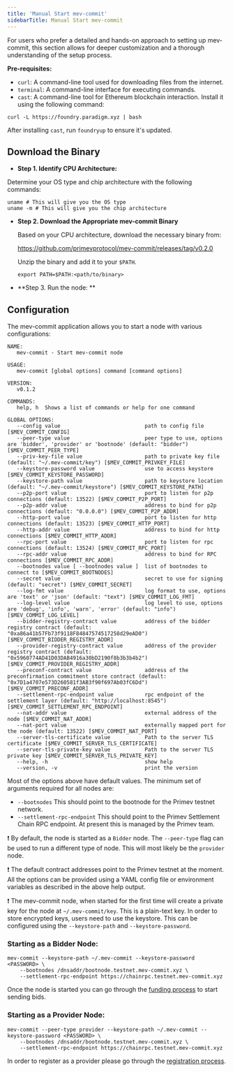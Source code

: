```yaml
---
title: 'Manual Start mev-commit'
sidebarTitle: Manual Start mev-commit
---
```


For users who prefer a detailed and hands-on approach to setting up mev-commit, this section allows for deeper customization and a thorough understanding of the setup process.

**Pre-requisites:**

- `curl`: A command-line tool used for downloading files from the internet.
- `terminal`: A command-line interface for executing commands.
- `cast`: A command-line tool for Ethereum blockchain interaction. Install it using the following command:

```shell ❯_ terminal
curl -L https://foundry.paradigm.xyz | bash
```

After installing `cast`, run `foundryup` to ensure it's updated.

## Download the Binary

- **Step 1. Identify CPU Architecture:**

Determine your OS type and chip architecture with the following commands:

  ```shell ❯_ terminal
  uname # This will give you the OS type
  uname -m # This will give you the chip architecture
  ```

- **Step 2. Download the Appropriate mev-commit Binary**

  Based on your CPU architecture, download the necessary binary from:

  https://github.com/primevprotocol/mev-commit/releases/tag/v0.2.0

  Unzip the binary and add it to your `$PATH`.
  ```shell
  export PATH=$PATH:<path/to/binary>
  ```
- **Step 3. Run the node: **

## Configuration

The mev-commit application allows you to start a node with various configurations:

```shell
NAME:
   mev-commit - Start mev-commit node

USAGE:
   mev-commit [global options] command [command options]

VERSION:
   v0.1.2

COMMANDS:
   help, h  Shows a list of commands or help for one command

GLOBAL OPTIONS:
   --config value                           path to config file [$MEV_COMMIT_CONFIG]
   --peer-type value                        peer type to use, options are 'bidder', 'provider' or 'bootnode' (default: "bidder") [$MEV_COMMIT_PEER_TYPE]
   --priv-key-file value                    path to private key file (default: "~/.mev-commit/key") [$MEV_COMMIT_PRIVKEY_FILE]
   --keystore-password value                use to access keystore [$MEV_COMMIT_KEYSTORE_PASSWORD]
   --keystore-path value                    path to keystore location (default: "~/.mev-commit/keystore") [$MEV_COMMIT_KEYSTORE_PATH]
   --p2p-port value                         port to listen for p2p connections (default: 13522) [$MEV_COMMIT_P2P_PORT]
   --p2p-addr value                         address to bind for p2p connections (default: "0.0.0.0") [$MEV_COMMIT_P2P_ADDR]
   --http-port value                        port to listen for http connections (default: 13523) [$MEV_COMMIT_HTTP_PORT]
   --http-addr value                        address to bind for http connections [$MEV_COMMIT_HTTP_ADDR]
   --rpc-port value                         port to listen for rpc connections (default: 13524) [$MEV_COMMIT_RPC_PORT]
   --rpc-addr value                         address to bind for RPC connections [$MEV_COMMIT_RPC_ADDR]
   --bootnodes value [ --bootnodes value ]  list of bootnodes to connect to [$MEV_COMMIT_BOOTNODES]
   --secret value                           secret to use for signing (default: "secret") [$MEV_COMMIT_SECRET]
   --log-fmt value                          log format to use, options are 'text' or 'json' (default: "text") [$MEV_COMMIT_LOG_FMT]
   --log-level value                        log level to use, options are 'debug', 'info', 'warn', 'error' (default: "info") [$MEV_COMMIT_LOG_LEVEL]
   --bidder-registry-contract value         address of the bidder registry contract (default: "0xa86a41b57Fb73f9118F84847574517258d29eAD0") [$MEV_COMMIT_BIDDER_REGISTRY_ADDR]
   --provider-registry-contract value       address of the provider registry contract (default: "0x5960774AD41D03DAB4916a30bD2190f8b3b3b4b2") [$MEV_COMMIT_PROVIDER_REGISTRY_ADDR]
   --preconf-contract value                 address of the preconfirmation commitment store contract (default: "0x7D1a4707e573D260581f3AB3f90f697Ab03fC6Dd") [$MEV_COMMIT_PRECONF_ADDR]
   --settlement-rpc-endpoint value          rpc endpoint of the settlement layer (default: "http://localhost:8545") [$MEV_COMMIT_SETTLEMENT_RPC_ENDPOINT]
   --nat-addr value                         external address of the node [$MEV_COMMIT_NAT_ADDR]
   --nat-port value                         externally mapped port for the node (default: 13522) [$MEV_COMMIT_NAT_PORT]
   --server-tls-certificate value           Path to the server TLS certificate [$MEV_COMMIT_SERVER_TLS_CERTIFICATE]
   --server-tls-private-key value           Path to the server TLS private key [$MEV_COMMIT_SERVER_TLS_PRIVATE_KEY]
   --help, -h                               show help
   --version, -v                            print the version
```

Most of the options above have default values. The minimum set of arguments required for all nodes are:

- `--bootnodes`               This should point to the bootnode for the Primev testnet network.
- `--settlement-rpc-endpoint` This should point to the Primev Settlement Chain RPC endpoint. At present this is managed by the Primev team.


❗ By default, the node is started as a `Bidder` node. The `--peer-type` flag can be used to run a different type of node. This will most likely be the `provider` node.

❗ The default contract addresses point to the Primev testnet at the moment. All the options can be provided using a YAML config file or environment variables as described in the above help output.

❗ The mev-commit node, when started for the first time will create a private key for the node at `~/.mev-commit/key`. This is a plain-text key. In order to store encrypted keys, users need to use the keystore. This can be configured using the `--keystore-path` and `--keystore-password`.

### Starting as a Bidder Node:
```shell
mev-commit --keystore-path ~/.mev-commit --keystore-password <PASSWORD> \
	--bootnodes /dnsaddr/bootnode.testnet.mev-commit.xyz \
	--settlement-rpc-endpoint https://chainrpc.testnet.mev-commit.xyz
```

Once the node is started you can go through the [funding process](https://docs.primev.xyz/get-started/bidders/fund-node) to start sending bids.

### Starting as a Provider Node:
```shell
mev-commit --peer-type provider --keystore-path ~/.mev-commit --keystore-password <PASSWORD> \
	--bootnodes /dnsaddr/bootnode.testnet.mev-commit.xyz \
	--settlement-rpc-endpoint https://chainrpc.testnet.mev-commit.xyz
```

In order to register as a provider please go through the [registration process](https://docs.primev.xyz/get-started/providers/register-a-provider).
